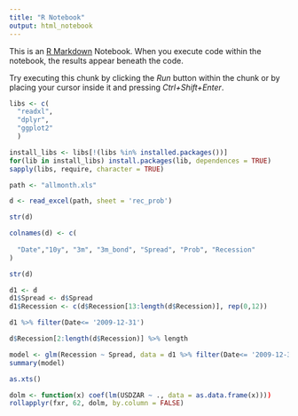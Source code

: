 ---
title: "R Notebook"
output: html_notebook
---

This is an [R Markdown](http://rmarkdown.rstudio.com) Notebook. When you execute code within the notebook, the results appear beneath the code. 

Try executing this chunk by clicking the *Run* button within the chunk or by placing your cursor inside it and pressing *Ctrl+Shift+Enter*. 

```{r}
libs <- c(
  "readxl",
  "dplyr",
  "ggplot2"
  )

install_libs <- libs[!(libs %in% installed.packages())]
for(lib in install_libs) install.packages(lib, dependences = TRUE)
sapply(libs, require, character = TRUE)
```

```{r}
path <- "allmonth.xls"

d <- read_excel(path, sheet = 'rec_prob')
```

```{r}
str(d)
```


```{r}
colnames(d) <- c(
  
  "Date","10y", "3m", "3m_bond", "Spread", "Prob", "Recession"
)
```
```{r}
str(d)
```
```{r}
d1 <- d
d1$Spread <- d$Spread
d1$Recession <- c(d$Recession[13:length(d$Recession)], rep(0,12))
```
```{r}
d1 %>% filter(Date<= '2009-12-31')
```


```{r}
d$Recession[2:length(d$Recession)] %>% length
```

```{r}
model <- glm(Recession ~ Spread, data = d1 %>% filter(Date<= '2009-12-31'), family = binomial(link = "probit"))
summary(model)
```
```{r}
as.xts()
```

```{r}
dolm <- function(x) coef(lm(USDZAR ~ ., data = as.data.frame(x))))
rollapplyr(fxr, 62, dolm, by.column = FALSE)
```

